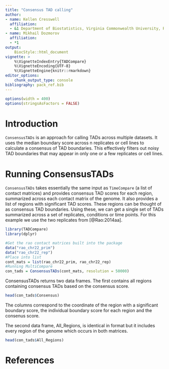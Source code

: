 ```yaml
---
title: "Consensus TAD calling"
author:
- name: Kellen Cresswell
  affiliation:
  - &1 Department of Biostatistics, Virginia Commonwealth University, Richmond, VA
- name: Mikhail Dozmorov
  affiliation:
  - *1
output:
    BiocStyle::html_document
vignette: >
    %\VignetteIndexEntry{TADCompare}
    %\VignetteEncoding{UTF-8}
    %\VignetteEngine{knitr::rmarkdown}
editor_options:
    chunk_output_type: console
bibliography: pack_ref.bib
---
```


```r
options(width = 400)
options(stringsAsFactors = FALSE)
```

# Introduction

`ConsensusTADs` is an approach for calling TADs across multiple datasets. It uses the median boundary score across n replicates or cell lines to calculate a consensus of TAD boundaries. This effectively filters out noisy TAD boundaries that may appear in only one or a few replicates or cell lines.

# Running ConsensusTADs

 `ConsensusTADs` takes essentially the same input as `TimeCompare` (a list of contact matrices) and provides consensus TAD scores for each region, summarized across each contact matrix of the genome. It also provides a list of regions with significant TAD scores. These regions can be thought of as consensus TAD boundaries. Using these, we can get a single set of TADs summarized across a set of replicates, conditions or time points. For this example we use the two replicates from [@Rao:2014aa].

```r
library(TADCompare)
library(dplyr)
```

```r
#Get the rao contact matrices built into the package
data("rao_chr22_prim")
data("rao_chr22_rep")
#Place into list
cont_mats = list(rao_chr22_prim, rao_chr22_rep)
#Running MultiCompare
con_tads = ConsensusTADs(cont_mats, resolution = 50000)
```

ConsensusTADs returns two data frames. The first contains all regions containing consensus TADs based on the consensus score.

```r
head(con_tads$Consensus)
```

The columns correspond to the coordinate of the region with a significant boundary score, the individual boundary score for each region and the consenus score.

The second data frame, All_Regions, is identical in format but it includes every region of the genome which occurs in both matrices.

```r
head(con_tads$All_Regions)
```

# References
